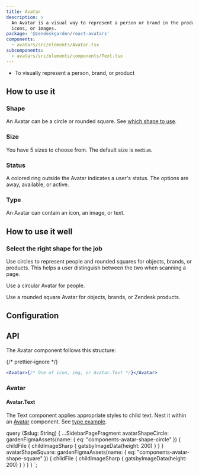 ```yaml
---
title: Avatar
description: >
  An Avatar is a visual way to represent a person or brand in the product. They can display text,
  icons, or images.
package: '@zendeskgarden/react-avatars'
components:
  - avatars/src/elements/Avatar.tsx
subcomponents:
  - avatars/src/elements/components/Text.tsx
---
```


<Usage>
  <Use>
    <ul>
      <li>To visually represent a person, brand, or product</li>
    </ul>
  </Use>
</Usage>

## How to use it

### Shape

An Avatar can be a circle or rounded square. See [which shape to use](#how-to-use-it-well).


<CodeExample code={AvatarShapeCode}>
  <AvatarShape />
</CodeExample>

### Size

You have 5 sizes to choose from. The default size is `medium`.


<CodeExample code={AvatarSizeCode}>
  <AvatarSize />
</CodeExample>

### Status

A colored ring outside the Avatar indicates a user's status. The options are away, available, or active.


<CodeExample code={AvatarStatusCode}>
  <AvatarStatus />
</CodeExample>

### Type

An Avatar can contain an icon, an image, or text.


<CodeExample code={AvatarTypeCode}>
  <AvatarType />
</CodeExample>

## How to use it well

### Select the right shape for the job

Use circles to represent people and rounded squares for objects, brands, or products. This helps a
user distinguish between the two when scanning a page.

<BestPractice>
  <Do imageSource={props.data.avatarShapeCircle.childFile.childImageSharp.gatsbyImageData}>
    <p>Use a circular Avatar for people.</p>
  </Do>
  <Do imageSource={props.data.avatarShapeSquare.childFile.childImageSharp.gatsbyImageData}>
    <p>Use a rounded square Avatar for objects, brands, or Zendesk products.</p>
  </Do>
</BestPractice>

## Configuration

<Configuration reactPackage={props.data.mdx.package} components={props.data.mdx.components} />

## API

The Avatar component follows this structure:

{/* prettier-ignore */}
```jsx
<Avatar>{/* One of icon, img, or Avatar.Text */}</Avatar>
```

### Avatar

<Component components={props.data.mdx.components} componentName="avatar" />

<PropSheet components={props.data.mdx.components} componentName="avatar" />

#### Avatar.Text

<Component components={props.data.mdx.subcomponents} componentName="avatar.text" />

<PropSheet components={props.data.mdx.subcomponents} componentName="avatar.text" />

The Text component applies appropriate styles to child text. Nest it within an [Avatar](#avatar) component.
See [type example](#type).


  query ($slug: String) {
    ...SidebarPageFragment
    avatarShapeCircle: gardenFigmaAssets(name: { eq: "components-avatar-shape-circle" }) {
      childFile {
        childImageSharp {
          gatsbyImageData(height: 200)
        }
      }
    }
    avatarShapeSquare: gardenFigmaAssets(name: { eq: "components-avatar-shape-square" }) {
      childFile {
        childImageSharp {
          gatsbyImageData(height: 200)
        }
      }
    }
  }
`;
